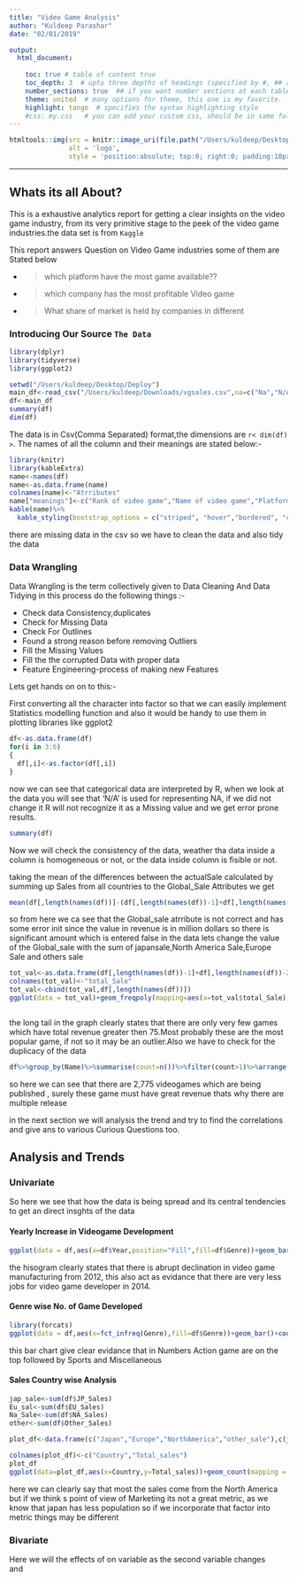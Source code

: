 ```yaml
---
title: "Video Game Analysis"
author: "Kuldeep Parashar"
date: "02/01/2019"

output: 
  html_document:
  
    toc: true # table of content true
    toc_depth: 3  # upto three depths of headings (specified by #, ## and ###)
    number_sections: true  ## if you want number sections at each table header
    theme: united  # many options for theme, this one is my favorite.
    highlight: tango  # specifies the syntax highlighting style
    #css: my.css   # you can add your custom css, should be in same folder
---
```

```r
htmltools::img(src = knitr::image_uri(file.path("/Users/kuldeep/Desktop/blue3.jpg")), 
               alt = 'logo', 
               style = 'position:absolute; top:0; right:0; padding:10px;')
```

---


## Whats its all About?

This is a exhaustive analytics report for getting a clear insights on the video game industry, from its very primitive stage to the peek of the video game industries.the data set is from `Kaggle`

This report answers Question on Video Game industries some of them are Stated below

* >which platform have the most game available?? 

* >which company has the most profitable Video game

* >What share of market is held by companies in different 


### Introducing Our Source `The Data`

```r
library(dplyr)
library(tidyverse)
library(ggplot2)

setwd("/Users/kuldeep/Desktop/Deploy")
main_df<-read_csv("/Users/kuldeep/Downloads/vgsales.csv",na=c("Na","N/A","NA","na","  "))
df<-main_df
summary(df)
dim(df)

```
The data is in Csv(Comma Separated) format,the dimensions are `r< dim(df) >`.
The names of all the column and their meanings are stated below:-
```r
library(knitr)
library(kableExtra)
name<-names(df)
name<-as.data.frame(name)
colnames(name)<-"Atrributes"
name["meanings"]<-c("Rank of video game","Name of video game","Platform for which it is developed","Year of release","type of game","Publisher/Developing Company","North Amrica total Sales","Europe total Sales","Japan Sales","Sales in all other Countries","Global total Sales")
kable(name)%>%
  kable_styling(bootstrap_options = c("striped", "hover","bordered", "condensed"),full_width = F)%>%column_spec(2,background ="#BSB8B6")
```
there are missing data in the csv so we have to clean the data and also tidy the data  

### Data Wrangling

Data Wrangling is the term collectively given to Data Cleaning And Data Tidying
in this process do the following things :-

* Check data Consistency,duplicates
* Check for Missing Data
* Check For Outlines 
* Found a strong reason before removing Outliers
* Fill the Missing Values
* Fill the the corrupted Data with proper data
* Feature Engineering-process of making new Features 

Lets get hands on on to this:-

First converting all the character into factor so that we can easily implement Statistics modelling function and also it would be handy to use them in plotting libraries like ggplot2   

```r
df<-as.data.frame(df)
for(i in 3:6)
{
  df[,i]<-as.factor(df[,i])
}
```
now we can see that categorical data are interpreted by R,
when we look at the data you will see that 'N/A' is used for representing NA, if we did not change it R will not recognize it as a Missing value and we get error prone results.

```r
summary(df)
```
Now we will check the consistency of the data, weather tha data inside a column is homogeneous or not, or the data inside column is fisible or not.

taking the mean of the differences between the actualSale calculated by summing up Sales from all countries to the Global_Sale Attributes we get
```r

mean(df[,length(names(df))]-(df[,length(names(df))-1]+df[,length(names(df))-2]+df[,length(names(df))-3]+df[,length(names(df))-4]))

```


so from here we ca see that the Global_sale atrribute is not correct and has some error init since the value in revenue is in million dollars so there is significant amount which is entered false in the data lets change the value of the Global_sale with the sum of japansale,North America Sale,Europe Sale and others sale 

```r
tot_val<-as.data.frame(df[,length(names(df))-1]+df[,length(names(df))-2]+df[,length(names(df))-3]+df[,length(names(df))-4])
colnames(tot_val)<-"total_Sale"
tot_val<-cbind(tot_val,df[,length(names(df))])
ggplot(data = tot_val)+geom_freqpoly(mapping=aes(x=tot_val$total_Sale),color="red",alpha=0.8,stat_bin=10)+geom_freqpoly(mapping = aes(x=df[, length(names(df))]),color="green")



```
the long tail in the graph clearly states that there are only very few games which have total revenue greater then 75.Most probably these are the most popular game, if not so it may be an outlier.Also we have to check for the duplicacy of the data
```r
df%>%group_by(Name)%>%summarise(count=n())%>%filter(count>1)%>%arrange(desc(count))
```
so here we can see that there are 2,775 videogames which are being published , surely these game must have great revenue thats why there are multiple release


in the next section we will analysis the trend and try to find the correlations and give ans to various Curious Questions too.

## Analysis and Trends  {.tabset}

### Univariate
So here we see that how the data is being spread and its central tendencies to get an direct insghts of the data

#### Yearly Increase in Videogame Development
```r
ggplot(data = df,aes(x=df$Year,position="Fill",fill=df$Genre))+geom_bar()+coord_flip()
```
the hisogram clearly states that there is abrupt declination in video game manufacturing from  2012, this also act as evidance that there are very less jobs for video game developer in 2014.


#### Genre wise No. of Game Developed 

```r
library(forcats)
ggplot(data = df,aes(x=fct_infreq(Genre),fill=df$Genre))+geom_bar()+coord_flip()
```
this bar chart give clear evidance that in Numbers Action game are on the top followed by Sports and Miscellaneous 


#### Sales Country wise Analysis
```r
jap_sale<-sum(df$JP_Sales)
Eu_sal<-sum(df$EU_Sales)
Na_Sale<-sum(df$NA_Sales)
other<-sum(df$Other_Sales)

plot_df<-data.frame(c("Japan","Europe","NorthAmerica","other_sale"),c(jap_sale,Eu_sal,Na_Sale,other))

colnames(plot_df)<-c("Country","Total_sales")
plot_df
ggplot(data=plot_df,aes(x=Country,y=Total_sales))+geom_count(mapping = aes(color=Country))
```

here we can clearly say that most the sales come from the North America but if we think s point of view of Marketing its not a great metric, as we know that japan has less population so if we incorporate that factor into metric things may be different


### Bivariate
Here we will the effects of on variable as the second variable changes  
 and


